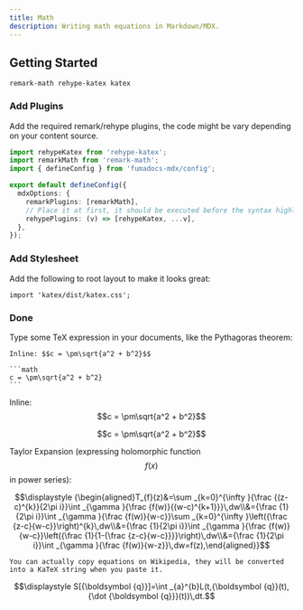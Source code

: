 ```yaml
---
title: Math
description: Writing math equations in Markdown/MDX.
---
```


## Getting Started

```package-install
remark-math rehype-katex katex
```

### Add Plugins

Add the required remark/rehype plugins, the code might be vary depending on your content source.

```ts title="source.config.ts" tab="Fumadocs MDX"
import rehypeKatex from 'rehype-katex';
import remarkMath from 'remark-math';
import { defineConfig } from 'fumadocs-mdx/config';

export default defineConfig({
  mdxOptions: {
    remarkPlugins: [remarkMath],
    // Place it at first, it should be executed before the syntax highlighter
    rehypePlugins: (v) => [rehypeKatex, ...v],
  },
});
```

### Add Stylesheet

Add the following to root layout to make it looks great:

```tsx title="layout.tsx"
import 'katex/dist/katex.css';
```

### Done

Type some TeX expression in your documents, like the Pythagoras theorem:

````mdx
Inline: $$c = \pm\sqrt{a^2 + b^2}$$

```math
c = \pm\sqrt{a^2 + b^2}
```
````

Inline: $$c = \pm\sqrt{a^2 + b^2}$$

```math
c = \pm\sqrt{a^2 + b^2}
```

Taylor Expansion (expressing holomorphic function $$f(x)$$ in power series):

```math
\displaystyle {\begin{aligned}T_{f}(z)&=\sum _{k=0}^{\infty }{\frac {(z-c)^{k}}{2\pi i}}\int _{\gamma }{\frac {f(w)}{(w-c)^{k+1}}}\,dw\\&={\frac {1}{2\pi i}}\int _{\gamma }{\frac {f(w)}{w-c}}\sum _{k=0}^{\infty }\left({\frac {z-c}{w-c}}\right)^{k}\,dw\\&={\frac {1}{2\pi i}}\int _{\gamma }{\frac {f(w)}{w-c}}\left({\frac {1}{1-{\frac {z-c}{w-c}}}}\right)\,dw\\&={\frac {1}{2\pi i}}\int _{\gamma }{\frac {f(w)}{w-z}}\,dw=f(z),\end{aligned}}
```

<Callout title="Tip">

    You can actually copy equations on Wikipedia, they will be converted into a KaTeX string when you paste it.

```math
\displaystyle S[{\boldsymbol {q}}]=\int _{a}^{b}L(t,{\boldsymbol {q}}(t),{\dot {\boldsymbol {q}}}(t))\,dt.
```

</Callout>
